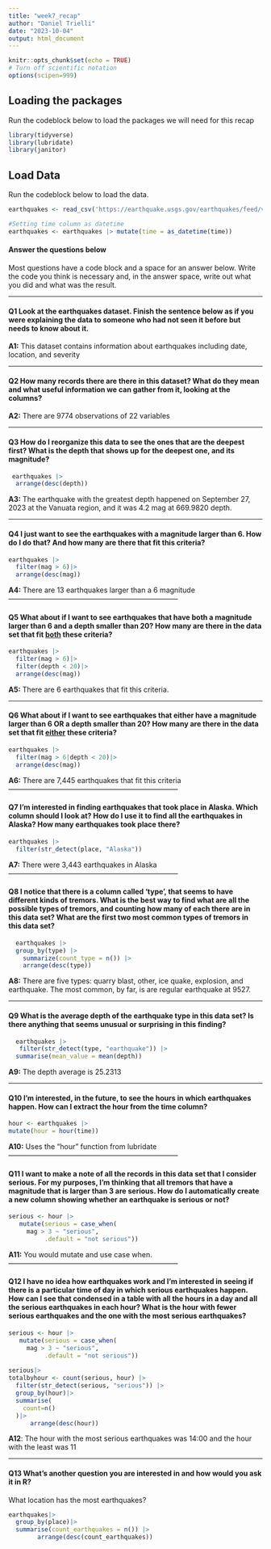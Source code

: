 ```yaml
---
title: "week7_recap"
author: "Daniel Trielli"
date: "2023-10-04"
output: html_document
---
```


```r
knitr::opts_chunk$set(echo = TRUE)
# Turn off scientific notation
options(scipen=999)
```

## Loading the packages

Run the codeblock below to load the packages we will need for this recap

```r
library(tidyverse)
library(lubridate)
library(janitor)
```

## Load Data

Run the codeblock below to load the data.

```r
earthquakes <- read_csv('https://earthquake.usgs.gov/earthquakes/feed/v1.0/summary/all_month.csv')

#Setting time column as datetime
earthquakes <- earthquakes |> mutate(time = as_datetime(time))
```

#### Answer the questions below

Most questions have a code block and a space for an answer below. Write the code you think is necessary and, in the answer space, write out what you did and what was the result.

------------------------------------------------------------------------

#### **Q1** Look at the earthquakes dataset. Finish the sentence below as if you were explaining the data to someone who had not seen it before but needs to know about it.

**A1:** This dataset contains information about earthquakes including date, location, and severity 

------------------------------------------------------------------------

#### **Q2** How many records there are there in this dataset? What do they mean and what useful information we can gather from it, looking at the columns?

**A2:** There are 9774 observations of 22 variables 

------------------------------------------------------------------------

#### **Q3** How do I reorganize this data to see the ones that are the deepest first? What is the depth that shows up for the deepest one, and its magnitude?

```r
 earthquakes |>
  arrange(desc(depth))
```

**A3:** The earthquake with the greatest depth happened on September 27, 2023 at the Vanuata region, and it was 4.2 mag at 669.9820	depth. 

------------------------------------------------------------------------

#### **Q4** I just want to see the earthquakes with a magnitude larger than 6. How do I do that? And how many are there that fit this criteria?

```r
earthquakes |>
  filter(mag > 6)|>
  arrange(desc(mag))
```

**A4:**
There are 13 earthquakes larger than a 6 magnitude
------------------------------------------------------------------------

#### **Q5** What about if I want to see earthquakes that have both a magnitude larger than 6 and a depth smaller than 20? How many are there in the data set that fit [both]{.underline} these criteria?

```r
earthquakes |>
  filter(mag > 6)|>
  filter(depth < 20)|>
  arrange(desc(mag))
```

**A5:** There are 6 earthquakes that fit this criteria.

------------------------------------------------------------------------

#### **Q6** What about if I want to see earthquakes that either have a magnitude larger than 6 OR a depth smaller than 20? How many are there in the data set that fit [either]{.underline} these criteria?

```r
earthquakes |>
  filter(mag > 6|depth < 20)|>
  arrange(desc(mag))
```

**A6:**
There are 7,445 earthquakes that fit this criteria
------------------------------------------------------------------------

#### **Q7** I'm interested in finding earthquakes that took place in Alaska. Which column should I look at? How do I use it to find all the earthquakes in Alaska? How many earthquakes took place there?

```r
earthquakes |> 
  filter(str_detect(place, "Alaska")) 
```

**A7:**
There were 3,443 earthquakes in Alaska 
------------------------------------------------------------------------

#### **Q8** I notice that there is a column called 'type', that seems to have different kinds of tremors. What is the best way to find what are all the possible types of tremors, and counting how many of each there are in this data set? What are the first two most common types of tremors in this data set?

```r
  earthquakes |> 
  group_by(type) |>
    summarize(count_type = n()) |> 
    arrange(desc(type))
```

**A8:** There are five types: quarry blast, other, ice quake, explosion, and earthquake. The most common, by far, is are regular earthquake at 9527. 

------------------------------------------------------------------------

#### **Q9** What is the average depth of the earthquake type in this data set? Is there anything that seems unusual or surprising in this finding?

```r
  earthquakes |> 
   filter(str_detect(type, "earthquake")) |> 
  summarise(mean_value = mean(depth)) 
```

**A9:** The depth average is 25.2313	 

------------------------------------------------------------------------

#### **Q10** I'm interested, in the future, to see the hours in which earthquakes happen. How can I extract the hour from the time column?

```r
hour <- earthquakes |> 
mutate(hour = hour(time))
```

**A10:**
Uses the "hour" function from lubridate
------------------------------------------------------------------------

#### **Q11** I want to make a note of all the records in this data set that I consider serious. For my purposes, I'm thinking that all tremors that have a magnitude that is larger than 3 are serious. How do I automatically create a new column showing whether an earthquake is serious or not?

```r
serious <- hour |> 
   mutate(serious = case_when( 
     mag > 3 ~ "serious", 
          .default = "not serious"))
```

**A11:**
You would mutate and use case when.
------------------------------------------------------------------------

#### **Q12** I have no idea how earthquakes work and I'm interested in seeing if there is a particular time of day in which serious earthquakes happen. How can I see that condensed in a table with all the hours in a day and all the serious earthquakes in each hour? What is the hour with fewer serious earthquakes and the one with the most serious earthquakes?

```r
serious <- hour |> 
   mutate(serious = case_when( 
     mag > 3 ~ "serious", 
          .default = "not serious"))
        
serious|>
totalbyhour <- count(serious, hour) |> 
  filter(str_detect(serious, "serious")) |>
  group_by(hour)|> 
  summarise(
    count=n()
  )|> 
      arrange(desc(hour))
```

**A12**: The hour with the most serious earthquakes was 14:00 and the hour with the least was 11

------------------------------------------------------------------------

#### **Q13** What's another question you are interested in and how would you ask it in R?

What location has the most earthquakes?


```r
earthquakes|>
  group_by(place)|>
  summarise(count_earthquakes = n()) |>
        arrange(desc(count_earthquakes))
```

